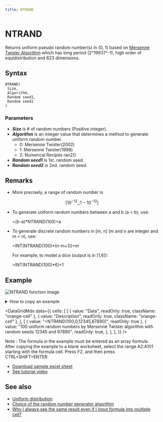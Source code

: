 ```yaml
---
title: NTRAND
---
```



# NTRAND

Returns uniform pseudo random number(s) in (0, 1) based on [Mersenne Twister Algorithm](https://www.ntrand.com/glossary/#local_Mersenne_Twister) which has long period (2^19937^-1), high order of equidistribution and 623 dimensions.

## Syntax

```excel
NTRAND(
 Size,
 Algorithm,
 Random seed1,
 Random seed2
)
```

### Parameters

- **_Size_** is # of random numbers (Positive integer).
- **_Algorithm_** is an integer value that determines a method to generate uniform random number.
  - 0: Mersenne Twister(2002)
  - 1: Mersenne Twister(1998)
  - 2: Numerical Recipes ran2()
- **_Random seed1_** is 1st. random seed.
- **_Random seed2_** is 2nd. random seed.

## Remarks

- More precisely, a range of random number is

$$
  [10^{-12},;1-10^{-12}]
$$

- To generate uniform random numbers between a and b (a < b), use:

  =(b-a)\*NTRAND(100)+a

- To generate discrete random numbers in [m, n] (m and n are integer and m < n), use:

  =INT(NTRAND(100)\*(n-m+1))+m

  For example, to model a dice (output is in [1,6]):

  =INT(NTRAND(100)\*6)+1

## Example

![NTRAND function image](../../../assets/functions/histogram/histogramUniform.jpg)

<details>
  <summary>How to copy an example</summary>

1.  Create a blank workbook or worksheet.
2.  Select the example in the Help topic.

    **Note**  Do not select the row or column headers.

    ![Selecting an example from Help](./../../../assets/functions/HowToCopy.png)

    Selecting an example from Help

3.  Press CTRL+C.
4.  In the worksheet, select cell A1, and press CTRL+V.
5.  To switch between viewing the results and viewing the formulas that return the results, press CTRL+` (grave accent), or on the **Tools** menu, point to **Formula Auditing**, and then click **Formula Auditing Mode**.

</details>

<DataGridMdx
  data={{
    cells: [
      [
        { value: "Data", readOnly: true, className: "orange-cell" },
        { value: "Description", readOnly: true, className: "orange-cell" },
      ],
      [
        { value: "=NTRAND(100,0,12345,67890)", readOnly: true },
        {
          value:
            "100 uniform random numbers by Mersenne Twister algorithm with random seeds 12345 and 67890",
          readOnly: true,
        },
      ],
    ],
  }}
/>

Note : The formula in the example must be entered as an array formula. After copying the example to a blank worksheet, select the range A2:A101 starting with the formula cell. Press F2, and then press CTRL+SHIFT+ENTER.

- [Download sample excel sheet](https://www.ntrand.com/files/NtRand1.zip "Downloading Sample")
- [See tutorial video](https://www.ntrand.com/files/SingleRandom_Demo.swf)

## See also

- [Uniform distribution](https://www.ntrand.com/uniform-distribution/)
- [Choice of the random number generator algorithm](https://www.ntrand.com/glossary/#local_Choiceoftherandomnumber)
- [Why I always see the same result even if I input formula into multiple cell?](https://www.ntrand.com/faq/#local_CtrlShiftEnter)

